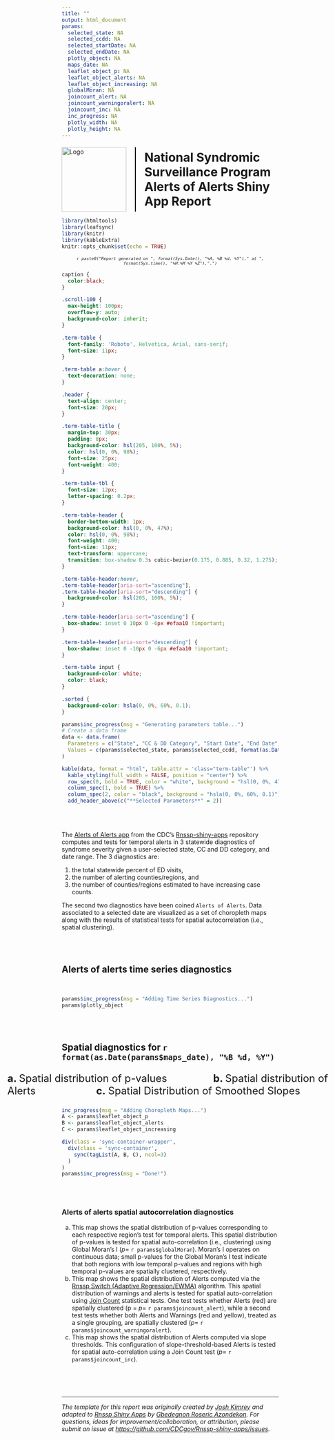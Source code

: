 ```yaml
---
title: ""
output: html_document
params:
  selected_state: NA
  selected_ccdd: NA
  selected_startDate: NA 
  selected_endDate: NA
  plotly_object: NA
  maps_date: NA
  leaflet_object_p: NA
  leaflet_object_alerts: NA
  leaflet_object_increasing: NA
  globalMoran: NA
  joincount_alert: NA
  joincount_warningoralert: NA
  joincount_inc: NA
  inc_progress: NA
  plotly_width: NA
  plotly_height: NA
---
```


<style>
  .title-logo-container {
    display: flex;
    align-items: center;
    justify-content: center;
    margin-top: 20px; /* Adjust margin as needed */
  }
  .title-logo-container img {
    margin-right: 20px; /* Adjust spacing between logo and vertical line */
    height: 150px; /* Adjust the height as needed */
  }
  .vertical-line {
    border-left: 2px solid black; /* Adjust the width and color of the line as needed */
    height: 150px; /* Match the height of the logo */
    margin-right: 20px; /* Adjust spacing between vertical line and title */
  }
  .title-logo-container h1 {
    margin: 0;
    font-weight: bold;
  }
</style>

<div class="title-logo-container">
  <img src="logo.png" alt="Logo">
  <div class="vertical-line"></div>
  <h1>National Syndromic Surveillance Program<br>Alerts of Alerts Shiny App Report</h1>
</div>

```r
library(htmltools)
library(leafsync)
library(knitr)
library(kableExtra)
knitr::opts_chunk$set(echo = TRUE)
```

<div style="text-align: center; font-size: 0.8em; font-style: italic;">
  `r paste0("Report generated on ", format(Sys.Date(), "%A, %B %d, %Y")," at ", format(Sys.time(), "%H:%M %Y %Z"),".")`
</div>

```css

caption {
  color:black;
}

.scroll-100 {
  max-height: 100px;
  overflow-y: auto;
  background-color: inherit;
}

.term-table {
  font-family: 'Roboto', Helvetica, Arial, sans-serif;
  font-size: 11px;
}

.term-table a:hover {
  text-decoration: none;
}

.header {
  text-align: center;
  font-size: 20px;
}

.term-table-title {
  margin-top: 30px;
  padding: 8px;
  background-color: hsl(205, 100%, 5%);
  color: hsl(0, 0%, 98%);
  font-size: 25px;
  font-weight: 400;
}

.term-table-tbl {
  font-size: 12px;
  letter-spacing: 0.2px;
}

.term-table-header {
  border-bottom-width: 1px;
  background-color: hsl(0, 0%, 47%);
  color: hsl(0, 0%, 98%);
  font-weight: 400;
  font-size: 11px;
  text-transform: uppercase;
  transition: box-shadow 0.3s cubic-bezier(0.175, 0.885, 0.32, 1.275);
}

.term-table-header:hover,
.term-table-header[aria-sort="ascending"],
.term-table-header[aria-sort="descending"] {
  background-color: hsl(205, 100%, 5%);
}

.term-table-header[aria-sort="ascending"] {
  box-shadow: inset 0 10px 0 -6px #efaa10 !important;
}

.term-table-header[aria-sort="descending"] {
  box-shadow: inset 0 -10px 0 -6px #efaa10 !important;
}

.term-table input {
  background-color: white;
  color: black;
}

.sorted {
  background-color: hsla(0, 0%, 60%, 0.1);
}
```

```r
params$inc_progress(msg = "Generating parameters table...")
# Create a data frame
data <- data.frame(
  Parameters = c("State", "CC & DD Category", "Start Date", "End Date", "Maps Date"),
  Values = c(params$selected_state, params$selected_ccdd, format(as.Date(params$selected_startDate), "%B %d, %Y"), format(as.Date(params$selected_endDate), "%B %d, %Y"), format(as.Date(params$maps_date), "%B %d, %Y"))
)

kable(data, format = "html", table.attr = 'class="term-table"') %>%
  kable_styling(full_width = FALSE, position = "center") %>%
  row_spec(0, bold = TRUE, color = "white", background = "hsl(0, 0%, 47%)") %>%
  column_spec(1, bold = TRUE) %>%
  column_spec(2, color = "black", background = "hsla(0, 0%, 60%, 0.1)") %>%
  add_header_above(c("**Selected Parameters**" = 2))
```

<br>
<br>

The [Alerts of Alerts app](https://github.com/CDCgov/Rnssp-shiny-apps/tree/master/alerts_of_alerts) from the CDC's [Rnssp-shiny-apps](https://github.com/CDCgov/Rnssp-shiny-apps) repository computes and tests for temporal alerts in 3 statewide diagnostics of syndrome severity given a user-selected state, CC and DD category, and date range. The 3 diagnostics are: 

  1. the total statewide percent of ED visits, 
  2. the number of alerting counties/regions, and 
  3. the number of counties/regions estimated to have increasing case counts. 

The second two diagnostics have been coined `Alerts of Alerts`. Data associated to a selected date are visualized as a set of choropleth maps along with the results of statistical tests for spatial autocorrelation (i.e., spatial clustering).

<br>
<br>

## Alerts of alerts time series diagnostics

<br>

```r
params$inc_progress(msg = "Adding Time Series Diagnostics...")
params$plotly_object
```

<br>
<br>

## Spatial diagnostics for `r format(as.Date(params$maps_date), "%B %d, %Y")`

<style>
  .modified-text {
    margin-left: -25%;
    margin-right: -25%;
    font-size: 1.7em; /* Adjust the size as needed */
  }
</style>

<div class="modified-text">
  <strong>a. </strong>Spatial distribution of p-values &nbsp;&nbsp;&nbsp;&nbsp;&nbsp;&nbsp;&nbsp;&nbsp;&nbsp;&nbsp;&nbsp;&nbsp;&nbsp;&nbsp; <strong>b. </strong>Spatial distribution of Alerts &nbsp;&nbsp;&nbsp;&nbsp;&nbsp;&nbsp;&nbsp;&nbsp;&nbsp;&nbsp;&nbsp;&nbsp;&nbsp;&nbsp;&nbsp;&nbsp;&nbsp;&nbsp;&nbsp; <strong>c. </strong>Spatial Distribution of Smoothed Slopes
</div>

<style>
  .sync-container-wrapper {
    display: flex;
    justify-content: center;
    margin-left: -25%; /* Adjust this value as needed */
    margin-right: -25%; /* Adjust this value as needed */
  }
  .sync-container {
    display: flex;
    justify-content: space-around;
    width: 100%; /* Adjust this value as needed */
  }
  .sync-container .leaflet-container {
    flex: 1;
  }
</style>

```r
inc_progress(msg = "Adding Choropleth Maps...")
A <- params$leaflet_object_p
B <- params$leaflet_object_alerts
C <- params$leaflet_object_increasing

div(class = 'sync-container-wrapper',
  div(class = 'sync-container',
    sync(tagList(A, B, C), ncol=3)
  )
)
params$inc_progress(msg = "Done!")
```

<br>
<br>

### Alerts of alerts spatial autocorrelation diagnostics

  a. This map shows the spatial distribution of p-values corresponding to each respective region's test for temporal alerts. This spatial distribution of p-values is tested for spatial auto-correlation (i.e., clustering) using Global Moran's I ($p=$ `r params$globalMoran`). Moran's I operates on continuous data; small p-values for the Global Moran's I test indicate that both regions with low temporal p-values and regions with high temporal p-values are spatially clustered, respectively.
  b. This map shows the spatial distribution of Alerts computed via the <a href="https://cdcgov.github.io/Rnssp/reference/alert_switch.html" target="_blank"> Rnssp Switch (Adaptive Regression/EWMA)</a> algorithm. This spatial distribution of warnings and alerts is tested for spatial auto-correlation using <a href="https://www.rdocumentation.org/packages/spdep/versions/1.2-8/topics/joincount.test" target="_blank"> Join Count</a> statistical tests. One test tests whether Alerts (red) are spatially clustered (p = $p=$ `r params$joincount_alert`), while a second test tests whether both Alerts and Warnings (red and yellow), treated as a single grouping, are spatially clustered ($p=$ `r params$joincount_warningoralert`).
  c. This map shows the spatial distribution of Alerts computed via slope thresholds. This configuration of slope-threshold-based Alerts is tested for spatial auto-correlation using a Join Count test ($p=$ `r params$joincount_inc`).


<br>
<br>
<br>

---
*The template for this report was originally created by [Josh Kimrey](https://github.com/jkimrey13) and adapted to [Rnssp Shiny Apps](https://github.com/CDCgov/Rnssp-shiny-apps) by [Gbedegnon Roseric Azondekon](https://rosericazondekon.github.io). For questions, ideas for improvement/collaboration, or attribution, please submit an issue at <https://github.com/CDCgov/Rnssp-shiny-apps/issues>.*
